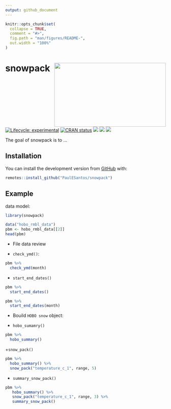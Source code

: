 ```yaml
---
output: github_document
---
```


<!-- README.md is generated from README.Rmd. Please edit that file -->

```r
knitr::opts_chunk$set(
  collapse = TRUE,
  comment = "#>",
  fig.path = "man/figures/README-",
  out.width = "100%"
)
```

# snowpack <a href='https://github.com/PaulESantos/snowpack'><img src='inst/img/gothic_snow.png' align="right" height="200" width="350" /></a>

<!-- badges: start -->
[![Lifecycle: experimental](https://img.shields.io/badge/lifecycle-experimental-orange.svg)](https://lifecycle.r-lib.org/articles/stages.html#experimental)
[![CRAN status](https://www.r-pkg.org/badges/version/snowpack)](https://CRAN.R-project.org/package=snowpack)
[![](http://cranlogs.r-pkg.org/badges/grand-total/snowpack?color=green)](https://cran.r-project.org/package=snowpack)
[![](http://cranlogs.r-pkg.org/badges/snowpack?color=green)](https://cran.r-project.org/package=snowpack)
[![](http://cranlogs.r-pkg.org/badges/last-week/snowpack?color=green)](https://cran.r-project.org/package=snowpack)
<!-- badges: end -->

The goal of snowpack is to ...

## Installation

You can install the development version from [GitHub](https://github.com/) with:


``` r
remotes::install_github("PaulESantos/snowpack")
```

## Example

data model:

```r
library(snowpack)

data("hobo_rmbl_data")
pbm <- hobo_rmbl_data[[2]]
head(pbm)

```

- File data review

+ `check_ymd()`:

```r
pbm %>% 
  check_ymd(month)
```

+ `start_end_dates()`

```r
pbm %>% 
  start_end_dates()

pbm %>% 
  start_end_dates(month)
```

- Bouild `HOBO snow` object:

+ `hobo_sumamry()`

```r
pbm %>% 
  hobo_summary()
```

+`snow_pack()`

```r
pbm %>% 
  hobo_summary() %>% 
  snow_pack("temperature_c_1", range, 5)
```

+ `summary_snow_pack()`

```r
pbm %>% 
   hobo_summary() %>% 
   snow_pack("temperature_c_1", range, 3) %>% 
   summary_snow_pack()
```

